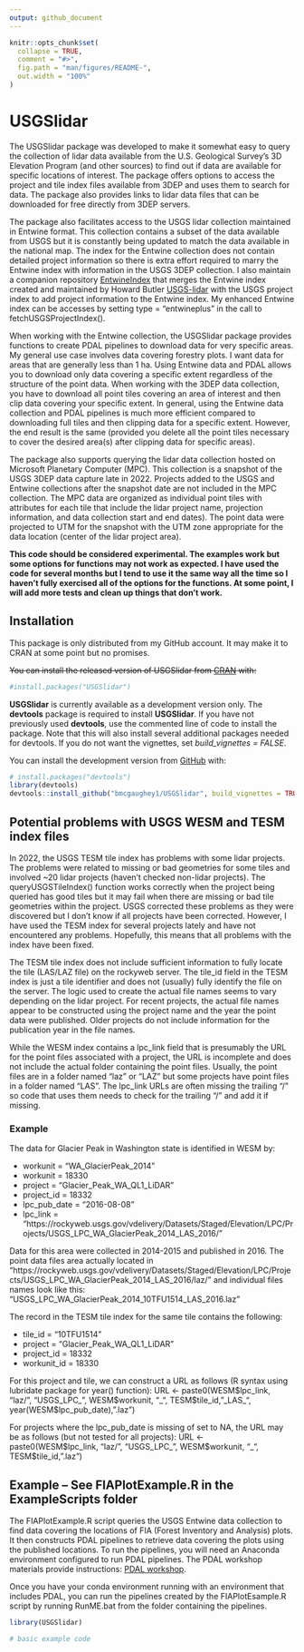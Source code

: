 ```yaml
---
output: github_document
---
```


<!-- README.md is generated from README.Rmd. Please edit that file -->

```r
knitr::opts_chunk$set(
  collapse = TRUE,
  comment = "#>",
  fig.path = "man/figures/README-",
  out.width = "100%"
)
```

# USGSlidar

<!-- badges: start -->
<!-- badges: end -->

The USGSlidar package was developed to make it somewhat easy to query the collection of
lidar data available from the U.S. Geological Survey's 3D Elevation Program (and other sources)
to find out if data are available for specific locations of interest. The package 
offers options to access the project and tile index files available from 3DEP and uses them to
search for data. The package also provides links to lidar data files that can be downloaded
for free directly from 3DEP servers.

The package also facilitates access to the USGS lidar collection maintained in Entwine format.
This collection contains a subset of the data available from USGS but it is constantly being
updated to match the data available in the national map. The index for the Entwine collection
does not contain detailed project information so there is extra effort required to marry the
Entwine index with information in the USGS 3DEP collection. I also maintain a companion
repository [EntwineIndex](https://github.com/bmcgaughey1/EntwineIndex) that merges the Entwine 
index created and maintained by Howard Butler [USGS-lidar](https://github.com/hobu/usgs-lidar)
with the USGS project index to add project information to the Entwine index. My enhanced Entwine
index can be accesses by setting type = "entwineplus" in the call to fetchUSGSProjectIndex().

When working with the Entwine collection, the USGSlidar package provides functions to create
PDAL pipelines to download data for very specific areas. My general use case involves data covering
forestry plots. I want data for areas that are generally less than 1 ha. Using Entwine data and PDAL
allows you to download only data covering a specific extent regardless of the structure of the 
point data. When working with the 3DEP data collection, you have to download all point tiles
covering an area of interest and then clip data covering your specific extent. In general, using the 
Entwine data collection and PDAL pipelines is much more efficient compared to downloading full tiles
and then clipping data for a specific extent. However, the end result is the same (provided you 
delete all the point tiles necessary to cover the desired area(s) after clipping data for specific
areas).

The package also supports querying the lidar data collection hosted on Microsoft Planetary Computer
(MPC). This collection is a snapshot of the USGS 3DEP data capture late in 2022. Projects added
to the USGS and Entwine collections after the snapshot date are not included in the MPC collection.
The MPC data are organized as individual point tiles with attributes for each tile that include the
lidar project name, projection information, and data collection start and end dates). The point
data were projected to UTM for the snapshot with the UTM zone appropriate for the data location
(center of the lidar project area).

**This code should be considered experimental. The examples work but some options for functions
may not work as expected. I have used the code for several months but I tend to use it the same
way all the time so I haven't fully exercised all of the options for the functions. At some point,
I will add more tests and clean up things that don't work.**

## Installation

This package is only distributed from my GitHub account. It may make it to CRAN at some point but
no promises.

~~You can install the released version of USGSlidar from [CRAN](https://CRAN.R-project.org) with:~~

``` r
#install.packages("USGSlidar")
```

**USGSlidar** is currently available as a development version only. The **devtools** package is required to
install **USGSlidar**. If you have not previously used **devtools**, use the commented line of
code to install the package. Note that this will also install several additional packages needed
for devtools. If you do not want the vignettes, set *build_vignettes = FALSE*.

You can install the development version from [GitHub](https://github.com/) with:

``` r
# install.packages("devtools")
library(devtools)
devtools::install_github("bmcgaughey1/USGSlidar", build_vignettes = TRUE)
```

## Potential problems with USGS WESM and TESM index files

In 2022, the USGS TESM tile index has problems with some lidar projects. The problems were related to missing or bad geometries for some tiles and involved ~20 lidar projects (haven't checked non-lidar projects). The queryUSGSTileIndex() function works correctly when the project being queried has good tiles but it may fail when there are missing or bad tile geometries within the project. USGS corrected these problems as they were discovered but I don't know if all projects have been corrected. However, I have used the TESM index for several projects lately and have not encountered any problems. Hopefully, this means that all problems with the index have been fixed.

The TESM tile index does not include sufficient information to fully locate the tile (LAS/LAZ file) on the rockyweb server. The tile_id field in the TESM index is just a tile identifier and does not (usually) fully identify the file on the server. The logic used to create the actual file names seems to vary depending on the lidar project. For recent projects, the actual file names appear to be constructed using the project name and the year the point data were published. Older projects do not include information for the publication year in the file names.

While the WESM index contains a lpc_link field that is presumably the URL for the point files associated with a project, the URL is incomplete and does not include the actual folder containing the point files. Usually, the point files are in a folder named "laz" or "LAZ" but some projects have point files in a folder named "LAS". The lpc_link URLs are often missing the trailing "/" so code that uses them needs to check for the trailing "/" and add it if missing.

### Example
The data for Glacier Peak in Washington state is identified in WESM by:

- workunit = "WA_GlacierPeak_2014"
- workunit = 18330
- project = "Glacier_Peak_WA_QL1_LiDAR"
- project_id = 18332
- lpc_pub_date = "2016-08-08"
- lpc_link = "https://rockyweb.usgs.gov/vdelivery/Datasets/Staged/Elevation/LPC/Projects/USGS_LPC_WA_GlacierPeak_2014_LAS_2016/"

Data for this area were collected in 2014-2015 and published in 2016. The point data files area actually located in "https://rockyweb.usgs.gov/vdelivery/Datasets/Staged/Elevation/LPC/Projects/USGS_LPC_WA_GlacierPeak_2014_LAS_2016/laz/" and individual files names look like this: "USGS_LPC_WA_GlacierPeak_2014_10TFU1514_LAS_2016.laz "

The record in the TESM tile index for the same tile contains the following:

- tile_id = "10TFU1514"
- project = "Glacier_Peak_WA_QL1_LiDAR"
- project_id = 18332
- workunit_id = 18330

For this project and tile, we can construct a URL as follows (R syntax using lubridate package for year() function):
URL <- paste0(WESM\$lpc_link, "laz/", "USGS_LPC_", WESM\$workunit, "_", TESM\$tile_id, "\_LAS\_", year(WESM\$lpc_pub_date), ".laz")

For projects where the lpc_pub_date is missing of set to NA, the URL may be as follows (but not tested for all projects):
URL <- paste0(WESM\$lpc_link, "laz/", "USGS_LPC_", WESM\$workunit, "_", TESM\$tile_id, ".laz")

## Example -- See FIAPlotExample.R in the ExampleScripts folder

The FIAPlotExample.R script queries the USGS Entwine data collection to find data covering the locations
of FIA (Forest Inventory and Analysis) plots. It then constructs PDAL pipelines to retrieve data covering
the plots using the published locations. To run the pipelines, you will need an Anaconda environment configured
to run PDAL pipelines. The PDAL workshop materials provide instructions: [PDAL workshop](https://pdal.io/workshop/conda.html#installing-conda).

Once you have your conda environment running with an environment that includes PDAL, you can run the pipelines
created by the FIAPlotEsample.R script by running RunME.bat from the folder containing the pipelines.

```r
library(USGSlidar)

# basic example code
```

